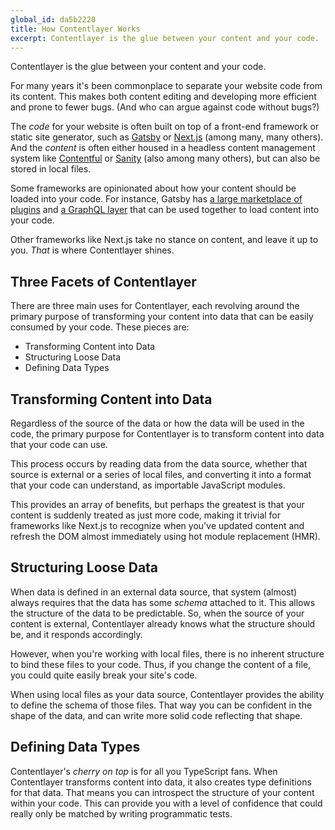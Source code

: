 ```yaml
---
global_id: da5b2220
title: How Contentlayer Works
excerpt: Contentlayer is the glue between your content and your code.
---
```


Contentlayer is the glue between your content and your code.

For many years it's been commonplace to separate your website code from its content. This makes both content editing and developing more efficient and prone to fewer bugs. (And who can argue against code without bugs?)

The _code_ for your website is often built on top of a front-end framework or static site generator, such as [Gatsby](https://www.gatsbyjs.com/) or [Next.js](https://nextjs.org/) (among many, many others). And the _content_ is often either housed in a headless content management system like [Contentful](https://www.contentful.com/) or [Sanity](https://www.sanity.io/) (also among many others), but can also be stored in local files.

Some frameworks are opinionated about how your content should be loaded into your code. For instance, Gatsby has [a large marketplace of plugins](https://www.gatsbyjs.com/plugins) and [a GraphQL layer](https://www.gatsbyjs.com/docs/graphql/) that can be used together to load content into your code.

Other frameworks like Next.js take no stance on content, and leave it up to you. _That_ is where Contentlayer shines.

## Three Facets of Contentlayer

There are three main uses for Contentlayer, each revolving around the primary purpose of transforming your content into data that can be easily consumed by your code. These pieces are:

- Transforming Content into Data
- Structuring Loose Data
- Defining Data Types

## Transforming Content into Data

Regardless of the source of the data or how the data will be used in the code, the primary purpose for Contentlayer is to transform content into data that your code can use.

This process occurs by reading data from the data source, whether that source is external or a series of local files, and converting it into a format that your code can understand, as importable JavaScript modules.

This provides an array of benefits, but perhaps the greatest is that your content is suddenly treated as just more code, making it trivial for frameworks like Next.js to recognize when you've updated content and refresh the DOM almost immediately using hot module replacement (HMR).

## Structuring Loose Data

When data is defined in an external data source, that system (almost) always requires that the data has some _schema_ attached to it. This allows the structure of the data to be predictable. So, when the source of your content is external, Contentlayer already knows what the structure should be, and it responds accordingly.

However, when you're working with local files, there is no inherent structure to bind these files to your code. Thus, if you change the content of a file, you could quite easily break your site's code.

When using local files as your data source, Contentlayer provides the ability to define the schema of those files. That way you can be confident in the shape of the data, and can write more solid code reflecting that shape.

## Defining Data Types

Contentlayer's _cherry on top_ is for all you TypeScript fans. When Contentlayer transforms content into data, it also creates type definitions for that data. That means you can introspect the structure of your content within your code. This can provide you with a level of confidence that could really only be matched by writing programmatic tests.
